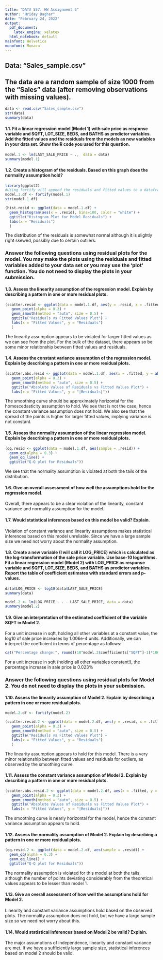 ```yaml
---
title: "DATA 557: HW Assignment 5"
author: "Hriday Baghar"
date: "February 24, 2022"
output:
  pdf_document:
    latex_engine: xelatex
  html_notebook: default
mainfont: Helvetica
monofont: Monaco
---
```


## Data: “Sales_sample.csv”

## The  data are a random sample of size 1000 from the “Sales” data (after removing observations with missing values).

```r
data <- read.csv("Sales_sample.csv")
str(data)
summary(data)
```


#### 1.1. Fit a linear regression model (Model 1) with sale price as response variable and SQFT, LOT_SIZE, BEDS, and BATHS as predictor variables. Add the fitted values and the residuals from the models as new variables in your data set. Show the R code you used for this question.
```r
model.1 <- lm(LAST_SALE_PRICE ~ .,  data = data)
summary(model.1)
```

#### 1.2. Create a histogram of the residuals. Based on this graph does the normality assumption hold?
```r
library(ggplot2)
#Using fortify will append the residuals and fitted values to a dataframe with original values
model.1.df <- fortify(model.1)
str(model.1.df)

(hist.resid <- ggplot(data = model.1.df) +
  geom_histogram(aes(x = .resid), bins=100, color = "white") +
  ggtitle("Histogram Plot for Model Residuals") +
  labs(x = "Residuals")
  )
```
The  distribution of the residuals is somewhat normal although it is slightly right skewed, possibly due to certain outliers.

### Answer the following questions using residual plots for the model. You may make the plots using the residuals and fitted variables added to your data set or you may use the ‘plot’ function. You do not need to display the plots in your submission.

#### 1.3. Assess the linearity assumption of the regression model. Explain by describing a pattern in one or more residual plots. 
```r
(scatter.resid <- ggplot(data = model.1.df, aes(y = .resid, x = .fitted)) +
   geom_point(alpha = 0.3) +
   geom_smooth(method = "auto", size = 0.5) +
   ggtitle("Residuals vs Fitted Values Plot") +
   labs(x = "Fitted Values", y = "Residuals")
   )
```
The linearity assumption appears to be violated for larger fitted values as we can see from the plot. For the bulk of the dataset, there appears so be some minor relationship between fitted values and residuals.

#### 1.4. Assess the constant variance assumption of the regression model. Explain by describing a pattern in one or more residual plots.
```r
(scatter.abs.resid <- ggplot(data = model.1.df, aes(x = .fitted, y = abs(.resid)))+
   geom_point(alpha = 0.3) +
   geom_smooth(method = "auto", size = 0.5) +
   ggtitle("Absolute Values of Residuals vs Fitted Values Plot") +
   labs(x = "Fitted Values", y = "|Residuals|"))
```
The smoothing curve should be approximately horizontal for the homoscedasticity assumption to hold. We see that is not the case, hence the constant variance assumption does not hold. We also see that the spread of the points is higher for larger fitted values, implying variance is not constant.

#### 1.5. Assess the normality assumption of the linear regression model. Explain by describing a pattern in one or more residual plots.
```r
(qq.resid <- ggplot(data = model.1.df, aes(sample = .resid)) +
  geom_qq(alpha = 0.3) +
  geom_qq_line() +
  ggtitle("Q-Q plot for Residuals"))
```
We see that the normality assumption is violated at both the tails of the distribution.

#### 1.6. Give an overall assessment of how well the assumptions hold for the regression model.
Overall, there appears to be a clear violation of the linearity, constant variance and normality assumption for the model.

#### 1.7. Would statistical inferences based on this model be valid? Explain.
Violation of constant variance and linearity assumptions makes statistical inferences based on this model unreliable. Since we have a large sample size we need not worry about the normality assumption.

#### 1.8. Create a new variable (I will call it LOG_PRICE) which is calculated as the log-transformation of the sale price variable. Use base-10 logarithms. Fit a linear regression model (Model 2) with LOG_PRICE as response variable and SQFT, LOT_SIZE, BEDS, and BATHS as predictor variables. Report the table of coefficient estimates with standard errors and p-values.
```r
data$LOG_PRICE <- log10(data$LAST_SALE_PRICE)
summary(data)

model.2 <- lm(LOG_PRICE ~ . - LAST_SALE_PRICE, data = data)
summary(model.2)
```

#### 1.9. Give an interpretation of the estimated coefficient of the variable SQFT in Model 2. 
For a unit increase in sqft, holding all other variables at a constant value, the log10 of sale price increases by 1.006e-4 units. Additionally, we can interpret the coefficient in terms of percentage as follows:
```r
cat("Percentage change:", round((10^model.2$coefficients["SQFT"]-1)*100,3),"%")
```
For a unit increase in sqft (holding all other variables constant!), the percentage increase in sale price is 0.023%

### Answer the following questions using residual plots for Model 2. You do not need to display the plots in your submission.

#### 1.10. Assess the linearity assumption of Model 2. Explain by describing a pattern in one or more residual plots.
```r
model.2.df <- fortify(model.2)

(scatter.resid.2 <- ggplot(data = model.2.df, aes(y = .resid, x = .fitted)) +
   geom_point(alpha = 0.3) +
   geom_smooth(method = "auto", size = 0.5) +
   ggtitle("Residuals vs Fitted Values Plot") +
   labs(x = "Fitted Values", y = "Residuals")
   )
```
The linearity assumption appears to hold for this model. There is a very minor relationship between fitted values and residuals for outliers, as observed by the smoothing curve.

#### 1.11. Assess the constant variance assumption of Model 2. Explain by describing a pattern in one or more residual plots.
```r
(scatter.abs.resid.2 <- ggplot(data = model.2.df, aes(x = .fitted, y = abs(.resid)))+
   geom_point(alpha = 0.3) +
   geom_smooth(method = "auto", size = 0.5) +
   ggtitle("Absolute Values of Residuals vs Fitted Values Plot") +
   labs(x = "Fitted Values", y = "|Residuals|"))
```
The smoothing curve is nearly horizontal for the model, hence the constant variance assumption appears to hold.

#### 1.12. Assess the normality assumption of Model 2. Explain by describing a pattern in one or more residual plots.
```r
(qq.resid.2 <- ggplot(data = model.2.df, aes(sample = .resid)) +
  geom_qq(alpha = 0.3) +
  geom_qq_line() +
  ggtitle("Q-Q plot for Residuals"))
```
The normality assumption is violated for this model at both the tails, although the number of points deviating considerably from the theoretical values appears to be lesser than model 1.

#### 1.13. Give an overall assessment of how well the assumptions hold for Model 2.
Linearity and constant variance assumptions hold based on the observed plots. The normality assumption does not hold, but we have a large sample size so we need not worry about this.

#### 1.14. Would statistical inferences based on Model 2 be valid? Explain.
The major assumptions of independence, linearity and constant variance are met. If we have a sufficiently large sample size, statistical inferences based on model 2 should be valid.